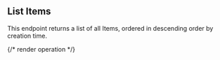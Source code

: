 ## List Items

This endpoint returns a list of all Items, ordered in descending order by creation time.

{/* render operation */}
